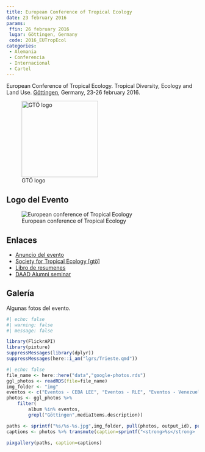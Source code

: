 ```yaml
---
title: European Conference of Tropical Ecology
date: 23 february 2016
params:
 ffin: 26 february 2016
 lugar: Göttingen, Germany
 code: 2016_EUTropEcol
categories:
 - Alemania
 - Conferencia
 - Internacional
 - Cartel
---
```


European Conference of Tropical Ecology. Tropical Diversity, Ecology and Land Use. [Göttingen](/lgrs/Göttingen.qmd), Germany, 23-26 february 2016.

![GTÖ logo](https://www.soctropecol.eu/sites/default/files/GTO-logo-2016_1.jpg){width=200}

## Logo del Evento

![European conference of Tropical Ecology](https://tropicalbiology.org/tropicalbiology/wp-content/uploads/2016/02/European-Conference-on-Tropical-Ecology.jpg)

## Enlaces

- [Anuncio del evento](https://tropicalbiology.org/blog/2016/02/07/2016-european-conference-of-tropical-ecology/)
- [Society for Tropical Ecology [gtö]](https://www.soctropecol.eu)
- [Libro de resumenes](http://www.soctropecol.eu/wp-content/uploads/gtoe_Goettingen_2016.pdf)
- [DAAD Alumni seminar](https://www.uni-goettingen.de/de/international+daad+alumni+seminar+%22tropical+diversity%2C+ecology+and+land+use%22/525045.html)

## Galería

Algunas fotos del evento.

```r
#| echo: false
#| warning: false
#| message: false

library(FlickrAPI)
library(pixture)
suppressMessages(library(dplyr))
suppressMessages(here::i_am("lgrs/Trieste.qmd"))

```

```r
#| echo: false
file_name <- here::here("data","google-photos.rds")
ggl_photos <- readRDS(file=file_name)
img_folder <- "img"
eventos <- c("Eventos - CEBA LEE", "Eventos - RLE", "Eventos - Venezuela", "Eventos - Mariposas", "Eventos - IVIC")
photos <- ggl_photos %>% 
    filter(
        album %in% eventos,
        grepl("Göttingen",mediaItems.description))

paths <- sprintf("%s/%s-%s.jpg",img_folder, pull(photos, output_id), pull(photos, output_file))
captions <- photos %>% transmute(caption=sprintf("<strong>%s</strong>  por <a href='%s' target='googlephotos'>JR Ferrer-Paris @ Google Photos</a>",mediaItems.description,mediaItems.productUrl)) %>% pull

pixgallery(paths, caption=captions)

```